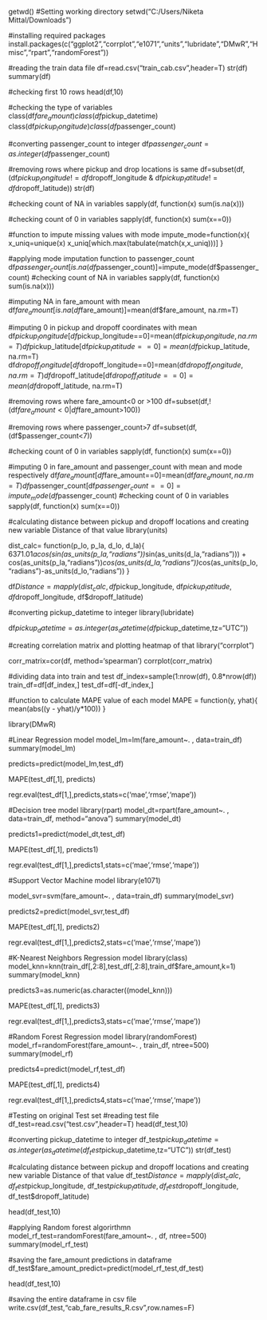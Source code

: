 getwd()
#Setting working directory
setwd("C:/Users/Niketa Mittal/Downloads")

#installing required packages
install.packages(c("ggplot2","corrplot","e1071","units","lubridate","DMwR","Hmisc","rpart","randomForest"))

#reading the train data file
df=read.csv("train_cab.csv",header=T)
str(df)
summary(df)

#checking first 10 rows
head(df,10)

#checking the type of variables
class(df$fare_amount)
class(df$pickup_datetime)
class(df$pickup_longitude)
class(df$passenger_count)

#converting passenger_count to integer
df$passenger_count=as.integer(df$passenger_count)

#removing rows where pickup and drop locations is same
df=subset(df,(df$pickup_longitude!=df$dropoff_longitude & df$pickup_latitude!=df$dropoff_latitude))
str(df)

#checking count of NA in variables
sapply(df, function(x) sum(is.na(x)))

#checking count of 0 in variables
sapply(df, function(x) sum(x==0))

#function to impute missing values with mode
impute_mode=function(x){
            x_uniq=unique(x)
            x_uniq[which.max(tabulate(match(x,x_uniq)))]
}

#applying mode imputation function to passenger_count
df$passenger_count[is.na(df$passenger_count)]=impute_mode(df$passenger_count)
#checking count of NA in variables
sapply(df, function(x) sum(is.na(x)))

#imputing NA in fare_amount with mean
df$fare_amount[is.na(df$fare_amount)]=mean(df$fare_amount, na.rm=T)

#imputing 0 in pickup and dropoff coordinates with mean
df$pickup_longitude[df$pickup_longitude==0]=mean(df$pickup_longitude, na.rm=T)
df$pickup_latitude[df$pickup_latitude==0]=mean(df$pickup_latitude, na.rm=T)
df$dropoff_longitude[df$dropoff_longitude==0]=mean(df$dropoff_longitude, na.rm=T)
df$dropoff_latitude[df$dropoff_latitude==0]=mean(df$dropoff_latitude, na.rm=T)

#removing rows where fare_amount<0 or >100
df=subset(df,!(df$fare_amount<0 | df$fare_amount>100))

#removing rows where passenger_count>7
df=subset(df,(df$passenger_count<7))

#checking count of 0 in variables
sapply(df, function(x) sum(x==0))

#imputing 0 in fare_amount and passenger_count with mean and mode respectively
df$fare_amount[df$fare_amount==0]=mean(df$fare_amount, na.rm=T)
df$passenger_count[df$passenger_count==0]=impute_mode(df$passenger_count)
#checking count of 0 in variables
sapply(df, function(x) sum(x==0))

#calculating distance between pickup and dropoff locations and creating new variable Distance of that value
library(units)

dist_calc= function(p_lo, p_la, d_lo, d_la){
            6371.01*acos(sin(as_units(p_la,"radians"))*sin(as_units(d_la,"radians"))) + cos(as_units(p_la,"radians"))*cos(as_units(d_la,"radians"))*cos(as_units(p_lo,"radians")-as_units(d_lo,"radians"))
}

df$Distance=mapply(dist_calc,df$pickup_longitude, df$pickup_latitude, df$dropoff_longitude, df$dropoff_latitude)

#converting pickup_datetime to integer
library(lubridate)

df$pickup_datetime=as.integer(as_datetime(df$pickup_datetime,tz="UTC"))

#creating correlation matrix and plotting heatmap of that
library("corrplot")

corr_matrix=cor(df, method='spearman')
corrplot(corr_matrix)

#dividing data into train and test
df_index=sample(1:nrow(df), 0.8*nrow(df))
train_df=df[df_index,]
test_df=df[-df_index,]

#function to calculate MAPE value of each model
MAPE = function(y, yhat){
  mean(abs((y - yhat)/y*100))
}

library(DMwR)

#Linear Regression model
model_lm=lm(fare_amount~. , data=train_df)
summary(model_lm)

predicts=predict(model_lm,test_df)

MAPE(test_df[,1], predicts)

regr.eval(test_df[1,],predicts,stats=c('mae','rmse','mape'))

#Decision tree model
library(rpart)
model_dt=rpart(fare_amount~. , data=train_df, method="anova")
summary(model_dt)

predicts1=predict(model_dt,test_df)

MAPE(test_df[,1], predicts1)

regr.eval(test_df[1,],predicts1,stats=c('mae','rmse','mape'))

#Support Vector Machine model
library(e1071)

model_svr=svm(fare_amount~. , data=train_df)
summary(model_svr)

predicts2=predict(model_svr,test_df)

MAPE(test_df[,1], predicts2)

regr.eval(test_df[1,],predicts2,stats=c('mae','rmse','mape'))

#K-Nearest Neighbors Regression model
library(class)
model_knn=knn(train_df[,2:8],test_df[,2:8],train_df$fare_amount,k=1)
summary(model_knn)

predicts3=as.numeric(as.character((model_knn)))

MAPE(test_df[,1], predicts3)

regr.eval(test_df[1,],predicts3,stats=c('mae','rmse','mape'))

#Random Forest Regression model
library(randomForest)
model_rf=randomForest(fare_amount~. , train_df, ntree=500)
summary(model_rf)

predicts4=predict(model_rf,test_df)

MAPE(test_df[,1], predicts4)

regr.eval(test_df[1,],predicts4,stats=c('mae','rmse','mape'))

#Testing on original Test set
#reading test file
df_test=read.csv("test.csv",header=T)
head(df_test,10)

#converting pickup_datetime to integer
df_test$pickup_datetime=as.integer(as_datetime(df_test$pickup_datetime,tz="UTC"))
str(df_test)

#calculating distance between pickup and dropoff locations and creating new variable Distance of that value
df_test$Distance=mapply(dist_calc,df_test$pickup_longitude, df_test$pickup_latitude, df_test$dropoff_longitude, df_test$dropoff_latitude)

head(df_test,10)

#applying Random forest algorirthmn
model_rf_test=randomForest(fare_amount~. , df, ntree=500)
summary(model_rf_test)

#saving the fare_amount predictions in dataframe
df_test$fare_amount_predict=predict(model_rf_test,df_test)

head(df_test,10)

#saving the entire dataframe in csv file
write.csv(df_test,"cab_fare_results_R.csv",row.names=F)

